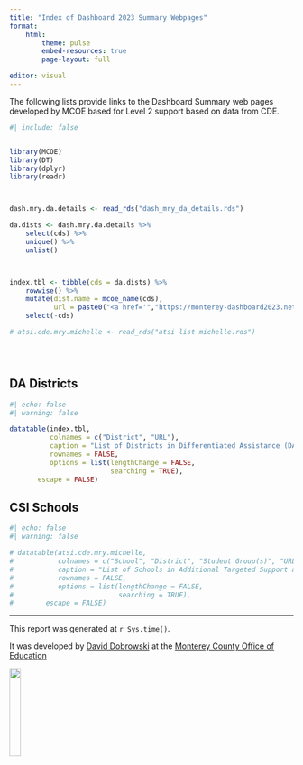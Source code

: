 ```yaml
---
title: "Index of Dashboard 2023 Summary Webpages"
format: 
    html:
        theme: pulse
        embed-resources: true
        page-layout: full

editor: visual
---
```


The following lists provide links to the Dashboard Summary web pages developed by MCOE based for Level 2 support based on data from CDE.

```r
#| include: false


library(MCOE)
library(DT)
library(dplyr)
library(readr)



dash.mry.da.details <- read_rds("dash_mry_da_details.rds")

da.dists <- dash.mry.da.details %>% 
    select(cds) %>%
    unique() %>%
    unlist()



index.tbl <- tibble(cds = da.dists) %>%
    rowwise() %>%
    mutate(dist.name = mcoe_name(cds),
           url = paste0("<a href='","https://monterey-dashboard2023.netlify.app/output/","dashboard2023summary", cds, ".html","'>","https://monterey-dashboard2023.netlify.app/output/","dashboard2023summary", cds, ".html","</a>"  ) ) %>%
    select(-cds)

# atsi.cde.mry.michelle <- read_rds("atsi list michelle.rds")





```

::: panel-tabset
## DA Districts

```r
#| echo: false
#| warning: false

datatable(index.tbl,
          colnames = c("District", "URL"),
          caption = "List of Districts in Differentiated Assistance (DA)",
          rownames = FALSE,
          options = list(lengthChange = FALSE,
                         searching = TRUE),
       escape = FALSE) 


```

## CSI Schools

```r
#| echo: false
#| warning: false

# datatable(atsi.cde.mry.michelle,
#           colnames = c("School", "District", "Student Group(s)", "URL"),
#           caption = "List of Schools in Additional Targeted Support and Improvement (ATSI)",
#           rownames = FALSE,
#           options = list(lengthChange = FALSE,
#                          searching = TRUE),
#        escape = FALSE) 


```
:::

------------------------------------------------------------------------

This report was generated at `r Sys.time()`.

It was developed by [David Dobrowski](https://github.com/dobrowski) at the [Monterey County Office of Education](https://www.montereycoe.org/)

![](icons/logo.png){fig-align="right" width="20%"}
